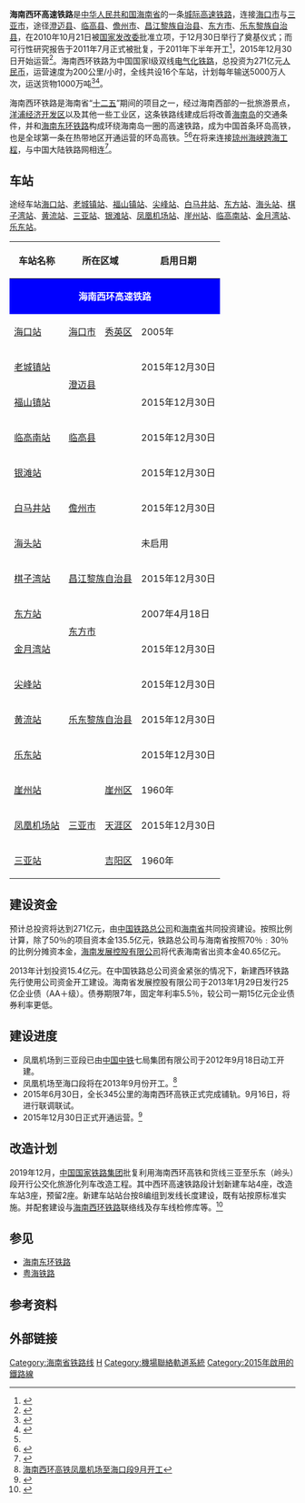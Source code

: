 {{about|海南环岛高铁的一部分|其他名为西环的铁路线|西环铁路}}
{{Infobox rail system-route
|rail_name=海南西环铁路
|other_name=[[海南环岛高铁|海南环岛高铁]]线西段<ref>{{cite journal|title=中国铁路总公司关于海南环岛高铁线西段等线开办旅客运输初期运营有关事项的通知|author=中国铁路总公司|journal=铁路客货运输专刊|year=2015|issue=6|pages=86-88}}</ref>
|banner_color=blue
|image=
|caption=
|system_map=
|mapimage_width=
|map_bgcolor=
|code_name=
|locale={{PRC}}[[海南省|海南省]]
|service_type=客运为主，兼顾货运
|network=
|start=[[三亚站|三亚]]、[[海口站|海口]]
|open_operation=2015年12月30日
|end_operation=
|operation_note=
|system_length=344公里
|length_in_operation=
|total_length=
|line_title=线路
|lines=[[复线铁路|复线铁路]]
|stations=16
|route_title=线路
|main_route=
|secondary_route=
|branch_route=
|standard=[[国铁I级|国铁I级]]
|main_stations=
|ridership=
|fleet_size=
|max_speed=200公里/小时
|track_gauge=1435毫米（[[标准轨|标准轨]]）
|distance_between_mainlines=4.6米
|min_radius=一般路段4500米，困难路段3500米
|max_grade=16‰
|block_signal=自动闭塞
|engine=[[接触网供电|接触网供电]]：50Hz 25,000V
|depot=三亚动车运用所
|operator=[[广州局集团|广州局集团]]
|franchise=
|hq=
|key_person=
|website=
|route_map={{海南西环高速铁路RDT}}
}}

'''海南西环高速铁路'''是[[中华人民共和国|中华人民共和国]][[海南省|海南省]]的一条[[高速铁路|城际高速铁路]]，连接[[海口市|海口市]]与[[三亚市|三亚市]]，途径[[澄迈县|澄迈县]]、[[临高县|临高县]]、[[儋州市|儋州市]]、[[昌江黎族自治县|昌江黎族自治县]]、[[东方市|东方市]]、[[乐东黎族自治县|乐东黎族自治县]]，在2010年10月21日被[[国家发改委|国家发改委]]批准立项，于12月30日举行了奠基仪式；而可行性研究报告于2011年7月正式被批复，于2011年下半年开工<ref>{{Cite web |url=http://finance.qq.com/a/20110709/001129.htm |title=中国批复海南西环铁路 腾讯网 |access-date=2011-07-09 |archive-date=2019-06-19 |archive-url=https://web.archive.org/web/20190619232735/https://finance.qq.com/a/20110709/001129.htm |dead-url=no }}</ref>，2015年12月30日开始运营<ref>{{Cite web|title=环岛高铁将给海南带来哪些新变化？-新华网|url=http://www.xinhuanet.com/politics/2015-12/30/c_1117631027.htm|accessdate=2020-12-04|work=www.xinhuanet.com|archive-date=2020-12-06|archive-url=https://web.archive.org/web/20201206003342/http://www.xinhuanet.com/politics/2015-12/30/c_1117631027.htm|dead-url=no}}</ref>。海南西环铁路为中国国家I级双线[[电气化铁路|电气化铁路]]，总投资为271亿元[[人民币|人民币]]，运营速度为200公里/小时，全线共设16个车站，计划每年输送5000万人次，运送货物1000万吨<ref>{{Cite web |url=http://news.xinhuanet.com/politics/2011-07/09/c_121644781.htm |title=海南西环高铁有望下半年开工建设 新华网 |access-date=2011-07-09 |archive-date=2011-09-15 |archive-url=https://web.archive.org/web/20110915124217/http://news.xinhuanet.com/politics/2011-07/09/c_121644781.htm |dead-url=no }}</ref><ref>{{Cite web |url=http://www.rebcenter.com/projectInfo/projectInfoContent.action?id=291 |title=海南西环铁路 |access-date=2016-01-04 |archive-url=https://web.archive.org/web/20180614144239/http://www.rebcenter.com/projectInfo/projectInfoContent.action?id=291 |archive-date=2018-06-14 |dead-url=yes }}</ref>。

海南西环铁路是海南省“[[中华人民共和国国民经济和社会发展第十二个五年规划纲要|十二五]]”期间的项目之一，经过海南西部的一批旅游景点，[[洋浦经济开发区|洋浦经济开发区]]以及其他一些工业区，这条铁路线建成后将改善[[海南岛|海南岛]]的交通条件，并和[[海南东环铁路|海南东环铁路]]构成环绕海南岛一圈的高速铁路，成为中国首条环岛高铁，也是全球第一条在热带地区开通运营的环岛高铁。<ref name="西环高铁6月开工"/><ref>{{Cite web|title=海南开通运营全球首条环岛高铁线路_新闻频道_央视网(cctv.com)|url=http://news.cntv.cn/2015/12/30/ARTI1451441638000373.shtml|accessdate=2020-12-04|work=news.cntv.cn|archive-date=2017-02-26|archive-url=https://web.archive.org/web/20170226131122/http://news.cntv.cn/2015/12/30/ARTI1451441638000373.shtml|dead-url=no}}</ref>在将来连接[[琼州海峡跨海工程|琼州海峡跨海工程]]，与中国大陆铁路网相连<ref name="西环高铁6月开工">{{Cite web |url=http://news.cntv.cn/20110306/104028.shtml |title=海南西环高铁将在6月全面开工 中国网络新闻台 |access-date=2011-07-09 |archive-date=2020-12-06 |archive-url=https://web.archive.org/web/20201206003340/http://news.cntv.cn/20110306/104028.shtml |dead-url=no }}</ref>。

==车站==
途经车站[[海口站|海口站]]、[[老城镇站|老城镇站]]、[[福山镇站|福山镇站]]、[[尖峰站|尖峰站]]、[[白马井站|白马井站]]、[[东方站|东方站]]、[[海头站|海头站]]、[[棋子湾站|棋子湾站]]、[[黄流站|黄流站]]、[[三亚站|三亚站]]、[[银滩站|银滩站]]、[[凤凰机场站|凤凰机场站]]、[[崖州站|崖州站]]、[[临高南站|临高南站]]、[[金月湾站|金月湾站]]、[[乐东站|乐东站]]。
{| class="wikitable"  style="width:75%;"
! 车站名称
! colspan=2 | 所在区域
! 启用日期
! 连接铁路
|-
| colspan=5 align="center" style="background-color:blue;color:#FFFFFF;" |'''海南西环高速铁路'''
|- align="center"
![[海口站|海口站]]
|[[海口市|海口市]]
|[[秀英区|秀英区]]
|2005年
| align=left | [[File:AB-Kreuz.svg|File:AB-Kreuz.svg]] [[File:Logo_train_transilien.svg|16x16px]][[海南东环铁路|海南东环铁路]]<br>[[File:AB-Kreuz.svg|File:AB-Kreuz.svg]] [[File:Logo_train_transilien.svg|16x16px]][[海口市郊铁路|海口市郊铁路]]<br>[[File:AB-Kreuz.svg|File:AB-Kreuz.svg]] [[File:Logo_train_transilien.svg|16x16px]][[海南西环铁路|海南西环铁路]]<br>[[File:AB-Kreuz.svg|File:AB-Kreuz.svg]] [[File:Logo_train_transilien.svg|16x16px]][[粤海铁路|粤海铁路]]
|- align="center"
![[老城镇站|老城镇站]]
| colspan=2 rowspan=2 | [[澄迈县|澄迈县]]
|2015年12月30日
|
|- align="center"
![[福山镇站|福山镇站]]
|2015年12月30日
|
|- align="center"
![[临高南站|临高南站]]
| colspan=2 | [[临高县|临高县]]
|2015年12月30日
|
|- align="center"
![[银滩站|银滩站]]
| colspan=2 rowspan=3 | [[儋州市|儋州市]]
|2015年12月30日
|
|- align="center"
![[白马井站|白马井站]]
|2015年12月30日
|
|- align="center"
![[海头站|海头站]]
|未启用
|
|- align="center"
![[棋子湾站|棋子湾站]]
| colspan=2 | [[昌江黎族自治县|昌江黎族自治县]]
|2015年12月30日
|
|- align="center"
![[东方站_(海南省)|东方站]]
| colspan=2 rowspan=2 | [[东方市|东方市]]
|2007年4月18日
| align=left | [[File:AB-Kreuz.svg|File:AB-Kreuz.svg]] [[File:Logo_train_transilien.svg|16x16px]][[海南西环铁路|海南西环铁路]]
|- align="center"
![[金月湾站|金月湾站]]
|2015年12月30日
|
|- align="center"
![[尖峰站|尖峰站]]
| colspan=2 rowspan=3 | [[乐东黎族自治县|乐东黎族自治县]]
|2015年12月30日
|
|- align="center"
![[黄流站|黄流站]]
|2015年12月30日
|
|- align="center"
![[乐东站|乐东站]]
|2015年12月30日
|
|- align="center"
![[崖州站|崖州站]]
| rowspan=3 | [[三亚市|三亚市]]
|[[崖州区|崖州区]]
|1960年
| align=left | [[File:AB-Kreuz.svg|File:AB-Kreuz.svg]] [[File:Logo_train_transilien.svg|16x16px]][[海南西环铁路|海南西环铁路]]
|- align="center"
![[凤凰机场站|凤凰机场站]]
|[[天涯区|天涯区]]
|2015年12月30日
|
|- align="center"
![[三亚站|三亚站]]
|[[吉阳区|吉阳区]]
|1960年
| align=left | [[File:AB-Kreuz.svg|File:AB-Kreuz.svg]] [[File:Logo_train_transilien.svg|16x16px]][[海南东环铁路|海南东环铁路]]<br>[[File:AB-Kreuz.svg|File:AB-Kreuz.svg]] [[File:Logo_train_transilien.svg|16x16px]][[海南西环铁路|海南西环铁路]]
|}

==建设资金==
预计总投资将达到271亿元，由[[中国铁路总公司|中国铁路总公司]]和[[海南省|海南省]]共同投资建设。按照比例计算，除了50％的项目资本金135.5亿元，铁路总公司与海南省按照70％﹕30％的比例分摊资本金，[[海南发展控股有限公司|海南发展控股有限公司]]将代表海南省出资本金40.65亿元。

2013年计划投资15.4亿元。在中国铁路总公司资金紧张的情况下，新建西环铁路先行使用公司资金开工建设。海南省发展控股有限公司于2013年1月29日发行25亿企业债（AA＋级）。债券期限7年，固定年利率5.5％，较公司一期15亿元企业债券利率更低。

==建设进度==
* 凤凰机场到三亚段已由[[中国中铁|中国中铁]]七局集团有限公司于2012年9月18日动工开建。
* 凤凰机场至海口段将在2013年9月份开工。<ref>[http://news.ifeng.com/mainland/detail_2013_07/29/28021325_0.shtml 海南西环高铁凤凰机场至海口段9月开工]</ref>
*2015年6月30日，全长345公里的海南西环高铁正式完成铺轨。9月16日，将进行联调联试。
*2015年12月30日正式开通运营。<ref>{{Cite web |url=http://www.cankaoxiaoxi.com/finance/20151229/1040894.shtml |title=海南西环高铁29日起售票 二等座全程票价为128元 |access-date=2016-01-04 |archive-url=https://web.archive.org/web/20160318191806/http://www.cankaoxiaoxi.com/finance/20151229/1040894.shtml |archive-date=2016-03-18 |dead-url=yes }}</ref>

==改造计划==
2019年12月，[[中国国家铁路集团|中国国家铁路集团]]批复利用海南西环高铁和货线三亚至乐东（岭头）段开行公交化旅游化列车改造工程。其中西环高速铁路段计划新建车站4座，改造车站3座，预留2座。新建车站站台按8编组到发线长度建设，既有站按原标准实施。并配套建设与[[海南西环铁路|海南西环铁路]]联络线及存车线检修库等。<ref>{{Cite web|title=批了！三亚至乐东（岭头）段西环铁路时速不低于160公里！- 南海网客户端|url=http://a.hinews.cn/page-032229518.html|accessdate=2020-12-04|work=a.hinews.cn|archive-date=2019-12-18|archive-url=https://web.archive.org/web/20191218165143/http://a.hinews.cn/page-032229518.html|dead-url=no}}</ref>

==参见==
*[[海南东环铁路|海南东环铁路]]
*[[粤海铁路|粤海铁路]]

==参考资料==
{{Reflist}}

==外部链接==
{{Commonscat|Hainan Western Ring High-Speed Railway}}
{{海南环岛高速铁路}}
{{中国高速铁路}}
{{Hainan topics}}
[[Category:海南省铁路线|Category:海南省铁路线]]
[[Category:中国铁路的世界之最|H]]
[[Category:機場聯絡軌道系統|Category:機場聯絡軌道系統]]
[[Category:2015年啟用的鐵路線|Category:2015年啟用的鐵路線]]